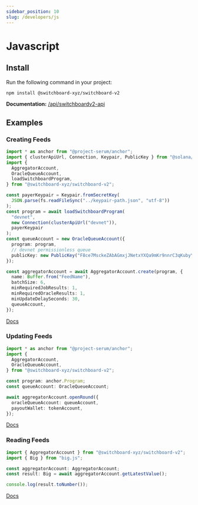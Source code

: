 ```yaml
---
sidebar_position: 10
slug: /developers/js
---
```



# Javascript

## Install

Run the following command in your project:

```bash npm2yarn
npm install @switchboard-xyz/switchboard-v2
```

**Documentation:** [/api/switchboardv2-api](/api/switchboardv2-api)

## Examples

### Creating Feeds

```ts
import * as anchor from "@project-serum/anchor";
import { clusterApiUrl, Connection, Keypair, PublicKey } from "@solana/web3.js";
import {
  AggregatorAccount,
  OracleQueueAccount,
  loadSwitchboardProgram,
} from "@switchboard-xyz/switchboard-v2";

const payerKeypair = Keypair.fromSecretKey(
  JSON.parse(fs.readFileSync("../keypair-path.json", "utf-8"))
);
const program = await loadSwitchboardProgram(
  "devnet",
  new Connection(clusterApiUrl("devnet")),
  payerKeypair
);
const queueAccount = new OracleQueueAccount({
  program: program,
  // devnet permissionless queue
  publicKey: new PublicKey("F8ce7MsckeZAbAGmxjJNetxYXQa9mKr9nnrC3qKubyYy"),
});

const aggregatorAccount = await AggregatorAccount.create(program, {
  name: Buffer.from("FeedName"),
  batchSize: 6,
  minRequiredJobResults: 1,
  minRequiredOracleResults: 1,
  minUpdateDelaySeconds: 30,
  queueAccount,
});
```

[Docs](/api/switchboardv2-api/classes/AggregatorAccount#create)

### Updating Feeds

```ts
import * as anchor from "@project-serum/anchor";
import {
  AggregatorAccount,
  OracleQueueAccount,
} from "@switchboard-xyz/switchboard-v2";

const program: anchor.Program;
const queueAccount: OracleQueueAccount;

await aggregatorAccount.openRound({
  oracleQueueAccount: queueAccount,
  payoutWallet: tokenAccount,
});
```

[Docs](/api/switchboardv2-api/classes/AggregatorAccount#openround)

### Reading Feeds

```ts
import { AggregatorAccount } from "@switchboard-xyz/switchboard-v2";
import { Big } from "big.js";

const aggregatorAccount: AggregatorAccount;
const result: Big = await aggregatorAccount.getLatestValue();

console.log(result.toNumber());
```

[Docs](/api/switchboardv2-api/classes/AggregatorAccount#getlatestvalue)
